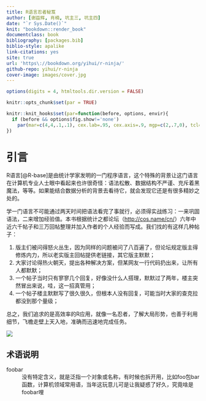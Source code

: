 ```yaml
---
title: R语言忍者秘笈
author: [谢益辉, 肖楠, 坑主三, 坑主四]
date: "`r Sys.Date()`"
knit: "bookdown::render_book"
documentclass: book
bibliography: [packages.bib]
biblio-style: apalike
link-citations: yes
site: true
url: 'https\://bookdown.org/yihui/r-ninja/'
github-repo: yihui/r-ninja
cover-image: images/cover.jpg
---
```


```r
options(digits = 4, htmltools.dir.version = FALSE)

knitr::opts_chunk$set(par = TRUE)

knitr::knit_hooks$set(par=function(before, options, envir){
  if (before && options$fig.show!='none')
    par(mar=c(4,4,.1,.1), cex.lab=.95, cex.axis=.9, mgp=c(2,.7,0), tcl=-.3)
})
```

# 引言 {#intro}

R语言[@R-base]是由统计学家发明的一门程序语言，这个特殊的背景让这门语言在计算机专业人士眼中看起来也许很奇怪：语法松散、数据结构不严谨、充斥着黑魔法，等等。如果能结合数据分析的背景去看待它，就会发现它还是有很多精妙之处的。

学一门语言不可能通过两天时间把语法看完了事就行，必须得实战练习：一来巩固语法，二来增加经验值。本书根据统计之都论坛（<http://cos.name/cn/>）六年中近六千帖子和三万回帖整理并加入作者的个人经验而写成。我们找的有这样几种帖子：

1. 版主们被问得怒火丛生，因为同样的问题被问了八百遍了，但论坛规定版主得修炼内力，所以老实版主回帖提供老链接，其它版主默默；
1. 大家讨论得热火朝天，提出各种解决方案，但某网友一行代码扔出来，让所有人都默默；
1. 一个帖子当时只有寥寥几个回复，好像没什么人搭理，默默过了两年，楼主突然冒出来说，哇，这一招真管用；
1. 一个帖子楼主默默写了很久很久，但根本人没有回复，可能当时大家的查克拉都没到那个量级；

总之，我们追求的是高效率的R应用，就像一名忍者，了解大局形势，也善于利用细节，飞檐走壁上天入地，准确而迅速地完成任务。

![](images/cover.jpg)

## 术语说明 {-}

foobar
:   没有特定含义，就是泛指一个对象或名称，有时候也拆开用，比如foo包bar函数，计算机领域常用语，当年这玩意儿可是让我疑惑了好久，究竟啥是foobar哩

